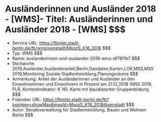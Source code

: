 # Ausländerinnen und Ausländer 2018 - [WMS]- Titel: Ausländerinnen und Ausländer 2018 - [WMS] $$$
- Service URL: https://fbinter.stadt-berlin.de/fb/wms/senstadt/MsozS_K16_2018 $$$
- Typ: WMS $$$
- Name: auslanderinnen-und-auslander-2018-wms-df76f1b7 $$$
- Stichworte: 2019,Ausländer,Ausländeranteil,Berlin,Geodaten,Karten,LOR,MSS,MSS 2019,Monitoring Soziale Stadtentwicklung,Planungsräume $$$
- Anmerkung: Anteil der Ausländerinnen und Ausländer an den Einwohnerinnen und Einwohnern in Prozent am 31.12.2018 (MSS 2019, PLR, Kontextindikator: K 16), Karte mit äquidistanter Gruppenbildung $$$
- Fisbroker URL: https://fbinter.stadt-berlin.de/fb?loginkey=showMap&mapId=MsozS_K16_2018@senstadt $$$
- Autor: Senatsverwaltung für Stadtentwicklung, Bauen und Wohnen Berlin $$$

